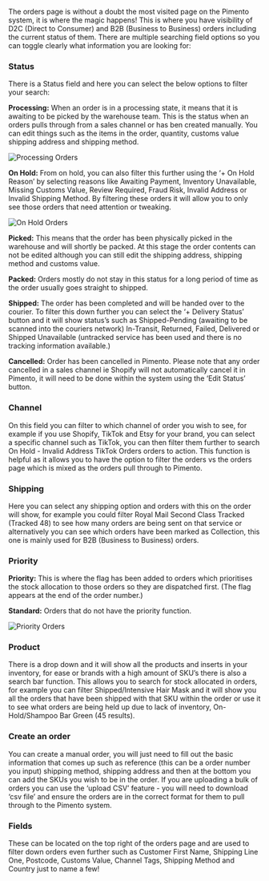 The orders page is without a doubt the most visited page on the Pimento system, it is where the magic happens! This is where you have visibility of D2C (Direct to Consumer) and B2B (Business to Business) orders including the current status of them. There are multiple searching field options so you can toggle clearly what information you are looking for:

### Status

There is a Status field and here you can select the below options to filter your search:

**Processing:** When an order is in a processing state, it means that it is awaiting to be picked by the warehouse team. This is the status when an orders pulls through from a sales channel or has ben created manually. You can edit things such as the items in the order, quantity, customs value shipping address and shipping method.

<img src="/images/orders-1.png" alt="Processing Orders" />

**On Hold:** From on hold, you can also filter this further using the ‘+ On Hold Reason’ by selecting reasons like Awaiting Payment, Inventory Unavailable, Missing Customs Value, Review Required, Fraud Risk, Invalid Address or Invalid Shipping Method. By filtering these orders it will allow you to only see those orders that need attention or tweaking.

<img src="/images/orders-2.png" alt="On Hold Orders" />

**Picked:** This means that the order has been physically picked in the warehouse and will shortly be packed. At this stage the order contents can not be edited although you can still edit the shipping address, shipping method and customs value.

**Packed:** Orders mostly do not stay in this status for a long period of time as the order usually goes straight to shipped.

**Shipped:** The order has been completed and will be handed over to the courier. To filter this down further you can select the ‘+ Delivery Status’ button and it will show status’s such as Shipped-Pending (awaiting to be scanned into the couriers network) In-Transit, Returned, Failed, Delivered or Shipped Unavailable (untracked service has been used and there is no tracking information available.)

**Cancelled:** Order has been cancelled in Pimento. Please note that any order cancelled in a sales channel ie Shopify will not automatically cancel it in Pimento, it will need to be done within the system using the ‘Edit Status’ button.

### Channel

On this field you can filter to which channel of order you wish to see, for example if you use Shopify, TikTok and Etsy for your brand, you can select a specific channel such as TikTok, you can then filter them further to search On Hold - Invalid Address TikTok Orders orders to action. This function is helpful as it allows you to have the option to filter the orders vs the orders page which is mixed as the orders pull through to Pimento.

### Shipping

Here you can select any shipping option and orders with this on the order will show, for example you could filter Royal Mail Second Class Tracked (Tracked 48) to see how many orders are being sent on that service or alternatively you can see which orders have been marked as Collection, this one is mainly used for B2B (Business to Business) orders.

### Priority

**Priority:** This is where the flag has been added to orders which prioritises the stock allocation to those orders so they are dispatched first. (The flag appears at the end of the order number.)

**Standard:** Orders that do not have the priority function.

<img src="/images/orders-3.png" alt="Priority Orders" />

### Product

There is a drop down and it will show all the products and inserts in your inventory, for ease or brands with a high amount of SKU’s there is also a search bar function. This allows you to search for stock allocated in orders, for example you can filter Shipped/Intensive Hair Mask and it will show you all the orders that have been shipped with that SKU within the order or use it to see what orders are being held up due to lack of inventory, On-Hold/Shampoo Bar Green (45 results).

### Create an order

You can create a manual order, you will just need to fill out the basic information that comes up such as reference (this can be a order number you input) shipping method, shipping address and then at the bottom you can add the SKUs you wish to be in the order. If you are uploading a bulk of orders you can use the ‘upload CSV’ feature - you will need to download ‘csv file’ and ensure the orders are in the correct format for them to pull through to the Pimento system.

### Fields

These can be located on the top right of the orders page and are used to filter down orders even further such as Customer First Name, Shipping Line One, Postcode, Customs Value, Channel Tags, Shipping Method and Country just to name a few!
